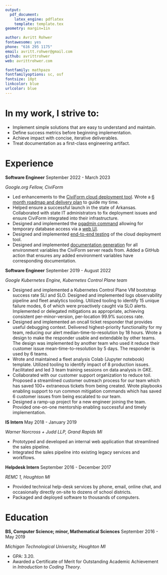 ```yaml
---
output:
  pdf_document:
    latex_engine: pdflatex
    template: template.tex
geometry: margin=1in

author: Avritt Rohwer
fontawesome: yes
phone: "616 295 1175"
email: avritt.rohwer@gmail.com
github: avrittrohwer
web: avrittrohwer.com

fontfamily: mathpazo
fontfamilyoptions: sc, osf
fontsize: 10pt
linkcolor: blue
urlcolor: blue
---
```


\pagenumbering{gobble}
\thispagestyle{empty}

# In my work, I strive to:

- Implement simple solutions that are easy to understand and maintain.
- Define success metrics before beginning implementation.
- Achieve impact with concise, iterative deliverables.
- Treat documentation as a first-class engineering artifact.

# Experience \hrulefill

**Software Engineer** \hfill September 2022 - March 2023

*Google.org Fellow, CiviForm*

- Led enhancements to the [CiviForm cloud deployment
  tool](https://docs.civiform.us/it-manual/sre-playbook/terraform-deploy-system).
  Wrote a [6 month roadmap and delivery
  plan](https://docs.google.com/document/d/1DgKX1uSFHOJooSsBRoefc1VhNIKCBwKHg6ZrGys84cM/edit?usp=sharing)
  to guide my time.
- Helped ensure a successful launch in the state of Arkansas. Collaborated with
  state IT administrators to fix deployment issues and ensure CiviForm
  integrated into their infrastructure.
- Designed and implemented the [pgadmin
  command](https://docs.civiform.us/it-manual/sre-playbook/terraform-deploy-system#aws)
  allowing for temporary database access via a [web
  UI](https://www.pgadmin.org/).
- Designed and implemented [end-to-end
  testing](https://docs.google.com/document/d/1y1IFnuorFIsGJggMwJdLgAHtGMGPr9XDd8AdXH5VAlw/edit?usp=sharing)
  of the cloud deployment tool.
- Designed and implemented [documentation
  generation](https://docs.google.com/document/d/1jYNeMqa9qK40JhPrtvNehzl-ooBeqQlnbZif2HvhuKw/edit?usp=sharing)
  for all environment variables the CiviForm server reads from. Added a GitHub
  action that ensures any added environment variables have corresponding
  documentation.

**Software Engineer** \hfill September 2019 - August 2022

*Google Kubernetes Engine, Kubernetes Control Plane team*

- Designed and implemented a Kubernetes Control Plane VM bootstrap success rate
  SLI and SLO. Designed and implemented logs observability pipeline and fleet
  analytics tooling. Utilized tooling to identify 15 unique failure modes, 6 of
  which were proactively caught via SLO alerts. Implemented or delegated
  mitigations as appropriate, achieving consistent per-minor-version,
  per-location 99.9% success rate.
- Designed and implemented an oncall ticket responder that provides useful
  debugging context. Delivered highest-priority functionality for my team,
  reducing our alert median-time-to-resolution by 18 hours. Wrote a design to
  make the responder usable and extendable by other teams. The design was
  implemented by another team who used it reduce their customer issue
  mean-time-to-resolution by 5 days. The responder is used by 6 teams.
- Wrote and maintained a fleet analysis Colab (Jupyter notebook) template.
  Utilized tooling to identify impact of 8 production issues. Facilitated and
  led 3 team training sessions on data analysis in GKE.
- Collaborated with our customer support organization to reduce toil. Proposed
  a streamlined customer outreach process for our team which has saved 100+
  extraneous tickets from being created. Wrote playbooks enabling support to
  run common mitigation commands which has saved 6 customer issues from being
  escalated to our team.
- Designed a ramp-up project for a new engineer joining
  the team. Provided one-on-one mentorship enabling successful and timely
  implementation.

**IS Intern** \hfill May 2018 - January 2019

*Warner Norcross + Judd LLP, Grand Rapids MI*

- Prototyped and developed an internal web application that streamlined the sales pipeline.
- Integrated the sales pipeline into existing legacy services and workflows.

\pagebreak

**Helpdesk Intern** \hfill September 2016 - December 2017

*REMC 1, Houghton MI*

- Provided technical help-desk services by phone, email, online chat, and occasionally directly
  on-site to dozens of school districts.
- Packaged and deployed software to thousands of computers.

# Education \hrulefill

**BS, Computer Science; minor, Mathematical Sciences** \hfill September 2016 - May 2019

*Michigan Technological University, Houghton MI*

- GPA: 3.20.
- Awarded a Certificate of Merit for Outstanding Academic Achievement in *Introduction to Coding
  Theory*.
